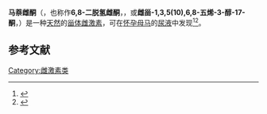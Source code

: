 {{Drugbox
| Verifiedfields = changed
| Watchedfields = changed
| verifiedrevid = 461094560
| IUPAC_name = (13''S'',14''S'')-3-hydroxy-13-methyl-12,14,15,16-tetrahydro-11''H''-cyclopenta[''a'']phenanthren-17-one
| image = Equilenin.svg
| width = 225px

<!--Clinical data-->
| tradename = 
| pregnancy_category = 
| legal_status = 
| routes_of_administration = [[Oral_administration|By mouth]]
| class = [[Estrogen_(medication)|Estrogen]]

<!--Pharmacokinetic data-->
| bioavailability = 
| protein_bound = 
| metabolism = 
| elimination_half-life = 
| excretion = 

<!--Identifiers-->
| CAS_number_Ref = {{cascite|changed|??}}
| CAS_number = 517-09-9
| UNII_Ref = {{fdacite|correct|FDA}}
| UNII = W8FTJ17C4J
| ATC_prefix = 
| ATC_suffix = 
| ATC_supplemental = 
| PubChem = 444865
| DrugBank_Ref = {{drugbankcite|correct|drugbank}}
| DrugBank = DB03515
| ChemSpiderID_Ref = {{chemspidercite|correct|chemspider}}
| ChemSpiderID = 392668
| KEGG_Ref = {{keggcite|correct|kegg}}
| KEGG = C14303
| ChEBI = 34739
| ChEMBL_Ref = {{ebicite|correct|EBI}}
| ChEMBL = 225546
| synonyms = 6,8-Didehydroestrone; Estra-1,3,5(10),6,8-pentaen-3-ol-17-one

<!--Chemical data-->
| C=18 | H=18 | O=2 
| SMILES = O=C4[C@]3(CCc1c(ccc2c1ccc(O)c2)[C@@H]3CC4)C
| StdInChI_Ref = {{stdinchicite|correct|chemspider}}
| StdInChI = 1S/C18H18O2/c1-18-9-8-14-13-5-3-12(19)10-11(13)2-4-15(14)16(18)6-7-17(18)20/h2-5,10,16,19H,6-9H2,1H3/t16-,18-/m0/s1
| StdInChIKey_Ref = {{stdinchicite|correct|chemspider}}
| StdInChIKey = PDRGHUMCVRDZLQ-WMZOPIPTSA-N
}}
'''马萘雌酮'''（{{lang-en|Equilenin}}，也称作'''6,8-二脱氢雌酮'''，{{lang|en|6,8-didehydroestrone}}，或'''雌甾-1,3,5(10),6,8-五烯-3-醇-17-酮'''，{{lang|en|estra-1,3,5(10),6,8-pentaen-3-ol-17-one}}）是一种[[天然产物|天然]]的[[甾体|甾体]][[雌激素|雌激素]]，可在[[怀孕|怀孕]][[母马|母马]]的[[尿液|尿液]]中发现<ref name="Elks2014">{{cite book|author=J. Elks|title=The Dictionary of Drugs: Chemical Data: Chemical Data, Structures and Bibliographies|url=https://books.google.com/books?id=0vXTBwAAQBAJ&pg=PA298|date=14 November 2014|publisher=Springer|isbn=978-1-4757-2085-3|pages=494–}}</ref><ref name="FritzSperoff2012">{{cite book| first1 = Marc A. | last1 = Fritz | first2 =Leon | last2 = Speroff | name-list-style = vanc |title=Clinical Gynecologic Endocrinology and Infertility|url=https://books.google.com/books?id=KZLubBxJEwEC&pg=PA751|date=28 March 2012|publisher=Lippincott Williams & Wilkins|isbn=978-1-4511-4847-3|pages=751–}}</ref>。
==参考文献==
{{reflist}}
{{雌激素类和孕激素类}}

[[Category:雌激素类|Category:雌激素类]]